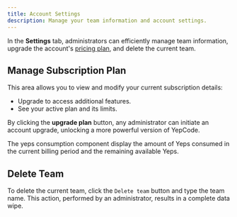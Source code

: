 ```yaml
---
title: Account Settings
description: Manage your team information and account settings.
---
```



In the **Settings** tab, administrators can efficiently manage team information, upgrade the account's [pricing plan](https://yepcode.io/pricing), and delete the current team.

<Screenshot src="settings.png" />

## Manage Subscription Plan

This area allows you to view and modify your current subscription details:

- Upgrade to access additional features.
- See your active plan and its limits.

<Screenshot src="manage-subscription-plan.png" />

By clicking the **upgrade plan** button, any administrator can initiate an account upgrade, unlocking a more powerful version of YepCode.

The yeps consumption component display the amount of Yeps consumed in the current billing period and the remaining available Yeps.

## Delete Team

To delete the current team, click the `Delete team` button and type the team name. This action, performed by an administrator, results in a complete data wipe.

<Screenshot src="team-delete.png" />
